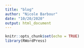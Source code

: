```yaml
---
title: "blog"
author: "Nicole Barbour"
date: "10/20/2020"
output: html_document
---
```


```r
knitr::opts_chunk$set(echo = TRUE)
library(RWordPress)

```


